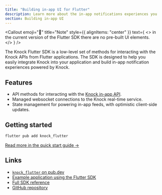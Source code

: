 ```yaml
---
title: "Building in-app UI for Flutter"
description: Learn more about the in-app notifications experiences you can build for Flutter applications with Knock.
section: Building in-app UI
---
```


<Callout
  emoji="🌠"
  title="Note"
  style={{ alignItems: "center" }}
  text={
    <>
      in the current version of the Flutter SDK there are no pre-built UI
      elements.
    </>
  }
/>

The Knock Flutter SDK is a low-level set of methods for interacting with the Knock APIs from Flutter applications. The SDK is designed to help you easily integrate Knock into your application and build in-app notification experiences powered by Knock.

## Features

- API methods for interacting with the [Knock in-app API](/in-app-ui/api-overview).
- Managed websocket connections to the Knock real-time service.
- State management for powering in-app feeds, with optimistic client-side updates.

## Getting started

```bash
flutter pub add knock_flutter
```

[Read more in the quick start guide ->](/in-app-ui/flutter/sdk/quick-start)

## Links

- [`knock_flutter` on pub.dev](https://pub.dev/packages/knock_flutter)
- [Example application using the Flutter SDK](https://github.com/knocklabs/knock-flutter/tree/main/example)
- [Full SDK reference](/in-app-ui/flutter/sdk/reference)
- [GitHub repository](https://github.com/knocklabs/knock-flutter)
